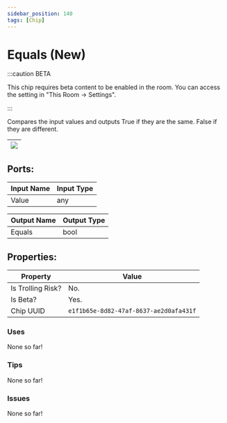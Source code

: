 ```yaml
---
sidebar_position: 140
tags: [Chip]
---
```


# Equals (New)
:::caution BETA

This chip requires beta content to be enabled in the room. You can access the setting in "This Room -> Settings".

:::

Compares the input values and outputs True if they are the same. False if they are different.

| ![](https://images-ext-2.discordapp.net/external/MPmIaQzlEPmgGWlgi-WxBBXt0Bjv_zWPkg1y1f_sy3s/https/www.recroomcircuits.com/image/circuit/absolute-value?width=206&height=108) |
|-----|

## Ports:

| Input Name | Input Type |
|-----------|-----------|
| Value | any |

| Output Name | Output Type |
|-----------|-----------|
| Equals | bool |

## Properties:

| Property  | Value |
|-------------------|-----------|
| Is Trolling Risk? | No. |
| Is Beta? | Yes. |
| Chip UUID | `e1f1b65e-8d82-47af-8637-ae2d0afa431f` |

### Uses

None so far!

### Tips

None so far!

### Issues

None so far!